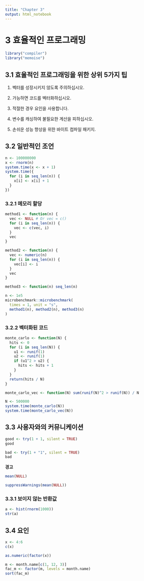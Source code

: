 ```yaml
---
title: "Chapter 3"
output: html_notebook
---
```


# 3 효율적인 프로그래밍

```r
library("compiler")
library("memoise")
```

## 3.1 효율적인 프로그래밍을 위한 상위 5가지 팁

1.  벡터를 성장시키지 않도록 주의하십시오.

2.  가능하면 코드를 벡터화하십시오.

3.  적절한 경우 요인을 사용합니다.

4.  변수를 캐싱하여 불필요한 계산을 피하십시오.

5.  손쉬운 성능 향상을 위한 바이트 컴파일 패키지.

## 3.2 일반적인 조언

```r
n <- 100000000
x <- rnorm(n)
system.time(x <- x + 1)
system.time({
  for (i in seq_len(n)) {
    x[i] <- x[i] + 1
  }
})
```

### 3.2.1 메모리 할당

```r
method1 <- function(n) {
  vec <- NULL # Or vec = c()
  for (i in seq_len(n)) {
    vec <- c(vec, i)
  }
  vec
}

method2 <- function(n) {
  vec <- numeric(n)
  for (i in seq_len(n)) {
    vec[i] <- i
  }
  vec
}

method3 <- function(n) seq_len(n)
```

```r
n <- 1e5
microbenchmark::microbenchmark(
  times = 1, unit = "s",
  method1(n), method2(n), method3(n)
)
```

### 3.2.2 벡터화된 코드

```r
monte_carlo <- function(N) {
  hits <- 0
  for (i in seq_len(N)) {
    u1 <- runif(1)
    u2 <- runif(1)
    if (u1^2 > u2) {
      hits <- hits + 1
    }
  }
  return(hits / N)
}

monte_carlo_vec <- function(N) sum(runif(N)^2 > runif(N)) / N

N <- 500000
system.time(monte_carlo(N))
system.time(monte_carlo_vec(N))
```

## 3.3 사용자와의 커뮤니케이션

```r
good <- try(1 + 1, silent = TRUE)
good
```

```r
bad <- try(1 + "1", silent = TRUE)
bad
```

**경고**

```r
mean(NULL)
```

```r
suppressWarnings(mean(NULL))
```

### 3.3.1 보이지 않는 반환값

```r
a <- hist(rnorm(1000))
str(a)
```

## 3.4 요인

```r
x <- 4:6
c(x)
```

```r
as.numeric(factor(x))
```

```r
m <- month.name[c(1, 12, 3)]
fac_m <- factor(m, levels = month.name)
sort(fac_m)
```
